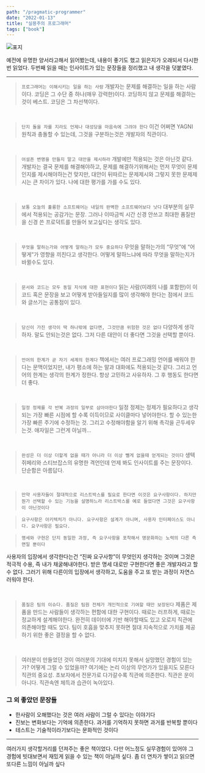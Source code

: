 ```yaml
---
path: "/pragmatic-programmer"
date: "2022-01-13"
title: "실용주의 프로그래머"
tags: ["book"]
---
```


![표지](../images/programic-programmer/cover.jpeg "표지")

예전에 유명한 양서라고해서 읽어봤는데, 내용이 좋기도 했고 읽은지가 오래되서 다시한번 읽었다. 두번째 읽을 때는 인사이트가 있는 문장들을 정리했고 내 생각을 덧붙였다.

---

> ```프로그래머는 이해시키는 일을 하는 사람```
개발자는 문제를 해결하는 일을 하는 사람이다. 코딩은 그 수단 중 하나(매우 강력한)이다. 코딩하지 않고 문제를 해결하는 것이 베스트. 코딩은 그 차선책이다.  

<br/>

> ```단지 돌을 자를 지라도 언제나 대성당을 마음속에 그려야 한다```
이건 어쩌면 YAGNI 원칙과 충돌할 수 있는데, 그것을 구분하는것은 개발자의 직관이다.

<br/>

> ```어설픈 변명을 만들지 말고 대안을 제시하라```
개발에만 적용되는 것은 아닌것 같다. 개발자는 결국 문제를 해결해야하고, 문제를 해결하기위해서는 먼저 무엇이 문제인지를 제시해야하는건 맞지만, 대안이 뒤따르는 문제제시와 그렇지 못한 문제제시는 큰 차이가 있다. 나에 대한 평가를 가를 수도 있다.

<br/>

> ```보통 오늘의 훌륭한 소프트웨어는 내일의 완벽한 소프트웨어보다 낫다```
대부분의 실무에서 적용되는 공감가는 문장. 그러나 이따금씩 시간 신경 안쓰고 최대한 품질만을 신경 쓴 프로덕트를 만들어 보고싶다는 생각도 있다.

<br/>

> ```무엇을 말하는가와 어떻게 말하는가 모두 중요하다```
무엇을 말하는가의 “무엇”에 “어떻게”가 영향을 끼친다고 생각한다. 어떻게 말하느냐에 따라 무엇을 말하는지가 바뀔수도 있다.

<br/>

> ```문서와 코드는 모두 동일 지식에 대한 표현이다```
읽는 사람(미래의 나를 포함한)이 이 코드 혹은 문장을 보고 어떻게 받아들일지를 많이 생각해야 한다는 점에서 코드와 글쓰기는 공통점이 있다.

<br/>

> ```당신이 가진 생각이 딱 하나밖에 없다면, 그것만큼 위험한 것은 없다```
다양하게 생각하자. 말도 안되는것은 없다. 그저 다른 대안이 더 좋다면 그것을 선택할 뿐이다.

<br/>

> ```언어의 한계가 곧 자기 세계의 한계다```
책에서는 여러 프로그래밍 언어를 배워야 한다는 문맥이었지만, 내가 평소에 하는 말과 대화에도 적용되는것 같다. 그리고 언어의 한계는 생각의 한계가 정한다. 항상 고민하고 사유하자. 그 후 행동도 한다면 더 좋다.

<br/>

> ```일정 정제를 각 반복 과정의 일부로 삼아야한다```
일정 정제는 정제가 필요하다고 생각되는 가장 빠른 시점에 할 수록 이득이므로 사이클마다 넣어야한다. 할 수 있는한 가장 빠른 주기에 수정하는 것. 그리고 수정해야함을 알기 위해 촉각을 곤두세우는것. 애자일은 그런게 아닐까…

<br/>

> ```완성은 더 이상 더할게 없을 때가 아니라 더 이상 뺄게 없을때 얻게되는 것이다```
생텍쥐페리와 스티브잡스의 유명한 격언인데 언제 봐도 인사이트를 주는 문장이다. 단순함은 아름답다.

<br/>

> ```만약 사용자들이 절대적으로 리스트박스를 필요로 한다면 이것은 요구사항이다. 하지만 뭔가 선택할 수 있는 기능을 설명하느라 리스트박스를 예로 들었다면 그것은 요구사항이 아닌것이다```

> ```요구사항은 아키텍처가 아니다. 요구사항은 설계가 아니며, 사용자 인터페이스도 아니다. 요구사항은 필요다.```

> ```명세와 구현은 단지 동일한 과정, 즉 요구사항을 포착해서 명문화하는 노력의 다른 측면일 뿐이다```

사용자의 입장에서 생각한다는건 “진짜 요구사항”이 무엇인지 생각하는 것이며 그것은 적극적 수용, 즉 내가 채굴해내야한다. 받은 명세  대로만 구현한다면 좋은 개발자라고 할 수 없다. 그러기 위해 다른이의 입장에서 생각하고, 도움을 주고 또 받는 과정이 자연스러워야 한다.

<br/>

> ```품질은 팀의 이슈다. 품질은 팀원 전체가 개인적으로 기여할 때만 보장된다```
제품은 제품을 만드는 사람들이 생각하는 편함에 대한 구현이다. 때로는 러프하게, 때로는 정교하게 설계해야한다. 완전히 데이터에 기반 해야할때도 있고 오로지 직관에 의존해야할 때도 있다. 팀이 호흡을 맞추지 못하면 절대 지속적으로 가치를 제공하기 위한 좋은 결정을 할 수 없다.

<br/>

> 여러분이 만들었던 것이 여러분의 기대에 미치지 못해서 실망했던 경험이 있는가? 어떻게 그럴 수 있었을까? 여기에는 논리 이상의 무언가가 있을지도 모른다
직관의 중요성. 초보자에서 전문가로 다가갈수록 직관에 의존한다. 직관은 운이아니다. 직관속엔 체득과 습관이 녹아있다. 



### 그 외 좋았던 문장들
- 한사람이 오해했다는 것은 여러 사람이 그럴 수 있다는 이야기다
- 진보는 변화보다는 기억에 의존한다. 과거를 기억하지 못하면 과거를 반복할 뿐이다
- 테스트는 기술적이라기보다는 문화적인 것이다

---

여러가지 생각할거리를 던져주는 좋은 책이었다. 다만 어느정도 실무경험이 있어야 그 경험에 빗대보면서 재밌게 읽을 수 있는 책이 아닐까 싶다. 좀 더 연차가 쌓이고 읽으면 또다른 느낌이 아닐까 싶다
